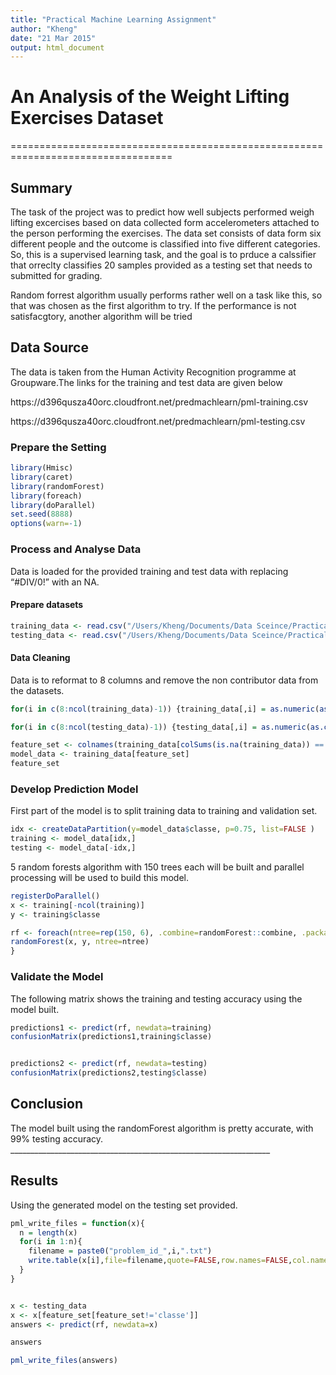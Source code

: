 ```yaml
---
title: "Practical Machine Learning Assignment"
author: "Kheng"
date: "21 Mar 2015"
output: html_document
---
```


# An Analysis of the Weight Lifting Exercises Dataset

==================================================================================

## Summary

The task of the project was to predict how well subjects performed weigh lifting excercises based on data collected form accelerometers attached to the person performing the exercises. The data set consists of data form six different people and the outcome is classified into five different categories. So, this is a supervised learning task, and the goal is to prduce a calssifier that orreclty classifies 20 samples provided as a testing set that needs to submitted for grading.

Random forrest algorithm usually performs rather well on a task like this, so that was chosen as the first algorithm to try. If the performance is not satisfacgtory, another algorithm will be tried

## Data Source

The data is taken from the Human Activity Recognition programme at Groupware.The links for the training and test data are given below

https://d396qusza40orc.cloudfront.net/predmachlearn/pml-training.csv

https://d396qusza40orc.cloudfront.net/predmachlearn/pml-testing.csv

### Prepare the Setting
```r
library(Hmisc)
library(caret)
library(randomForest)
library(foreach)
library(doParallel)
set.seed(8888)
options(warn=-1)
```

### Process and Analyse Data

Data is loaded for the provided training and test data with replacing "#DIV/0!" with an NA.

#### Prepare datasets

```r
training_data <- read.csv("/Users/Kheng/Documents/Data Sceince/Practical Machine Learning/pml-training.csv", na.strings=c("#DIV/0!") )
testing_data <- read.csv("/Users/Kheng/Documents/Data Sceince/Practical Machine Learning/pml-testing.csv", na.strings=c("#DIV/0!") )
```

#### Data Cleaning

Data is to reformat to 8 columns and remove the non contributor data from the datasets.

```r
for(i in c(8:ncol(training_data)-1)) {training_data[,i] = as.numeric(as.character(training_data[,i]))}

for(i in c(8:ncol(testing_data)-1)) {testing_data[,i] = as.numeric(as.character(testing_data[,i]))}
```


```r
feature_set <- colnames(training_data[colSums(is.na(training_data)) == 0])[-(1:7)]
model_data <- training_data[feature_set]
feature_set
```

### Develop Prediction Model

First part of the model is to split training data to training and validation set. 

```r
idx <- createDataPartition(y=model_data$classe, p=0.75, list=FALSE )
training <- model_data[idx,]
testing <- model_data[-idx,]
```

5 random forests algorithm with 150 trees each will be built and parallel processing will be used to build this model.

```r
registerDoParallel()
x <- training[-ncol(training)]
y <- training$classe

rf <- foreach(ntree=rep(150, 6), .combine=randomForest::combine, .packages='randomForest') %dopar% {
randomForest(x, y, ntree=ntree) 
}
```

### Validate the Model

The following matrix shows the training and testing accuracy using the model built.

```r
predictions1 <- predict(rf, newdata=training)
confusionMatrix(predictions1,training$classe)


predictions2 <- predict(rf, newdata=testing)
confusionMatrix(predictions2,testing$classe)
```

## Conclusion
The model built using the randomForest algorithm is pretty accurate, with 99% testing accuracy.
_________________________________________________________________

## Results

Using the generated model on the testing set provided.

```r
pml_write_files = function(x){
  n = length(x)
  for(i in 1:n){
    filename = paste0("problem_id_",i,".txt")
    write.table(x[i],file=filename,quote=FALSE,row.names=FALSE,col.names=FALSE)
  }
}


x <- testing_data
x <- x[feature_set[feature_set!='classe']]
answers <- predict(rf, newdata=x)

answers

pml_write_files(answers)
```
